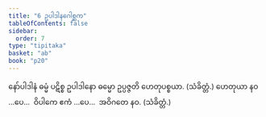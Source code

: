```yaml
---
title: "6 ဥပါဒါနဂေါစ္ဆက"
tableOfContents: false
sidebar:
  order: 7
type: "tipitaka"
basket: "ab"
book: "p20"
---
```



<DynamicBreadcrumb />

<Division number="36" book="p20" e="ch" v="40" p="343">

<Paragraph number="99" book="p20">
နော်ပါဒါနံ ဓမ္မံ ပဋိစ္စ ဥပါဒါနော ဓမ္မော ဥပ္ပဇ္ဇတိ ဟေတုပစ္စယာ. (သံခိတ္တံ.)
</Paragraph>

<Paragraph number="100" book="p20">
ဟေတုယာ နဝ …ပေ…  ဝိပါကေ ဧကံ …ပေ…  အဝိဂတေ နဝ. (သံခိတ္တံ.)
</Paragraph>
</Division>